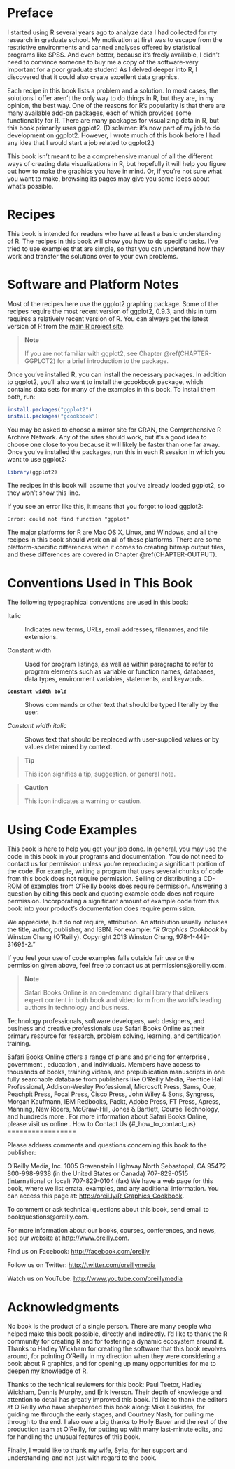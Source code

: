 Preface {#_preface}
=======

I started using R several years ago to analyze data I had collected for
my research in graduate school. My motivation at first was to escape
from the restrictive environments and canned analyses offered by
statistical programs like SPSS. And even better, because it's freely
available, I didn't need to convince someone to buy me a copy of the
software-very important for a poor graduate student! As I delved deeper
into R, I discovered that it could also create excellent data graphics.

Each recipe in this book lists a problem and a solution. In most cases,
the solutions I offer aren't the only way to do things in R, but
they are, in my opinion, the best way. One of the reasons for R's
popularity is that there are many available add-on packages, each of
which provides some functionality for R. There are many packages for
visualizing data in R, but this book primarily uses ggplot2.
(Disclaimer: it's now part of my job to do development on ggplot2.
However, I wrote much of this book before I had any idea that I would
start a job related to ggplot2.)

This book isn't meant to be a comprehensive manual of all the
different ways of creating data visualizations in R, but hopefully it
will help you figure out how to make the graphics you have in mind. Or,
if you're not sure what you want to make, browsing its pages may
give you some ideas about what's possible.

Recipes {#_recipes}
=======

This book is intended for readers who have at least a basic
understanding of R. The recipes in this book will show you how to do
specific tasks. I've tried to use examples that are simple, so that
you can understand how they work and transfer the solutions over to your
own problems.

Software and Platform Notes {#_software_and_platform_notes}
===========================

Most of the recipes here use the ggplot2 graphing package. Some of the
recipes require the most recent version of ggplot2, 0.9.3, and this in
turn requires a relatively recent version of R. You can always get the
latest version of R from the [main R project
site](http://www.r-project.org).

> **Note**
>
> If you are not familiar with ggplot2, see Chapter \@ref(CHAPTER-GGPLOT2) for
> a brief introduction to the package.

Once you've installed R, you can install the necessary packages. In
addition to ggplot2, you'll also want to install the gcookbook
package, which contains data sets for many of the examples in this book.
To install them both, run:

```r
install.packages("ggplot2")
install.packages("gcookbook")
```

You may be asked to choose a mirror site for CRAN, the Comprehensive R
Archive Network. Any of the sites should work, but it's a good idea
to choose one close to you because it will likely be faster than one far
away. Once you've installed the packages, run this in each R session
in which you want to use ggplot2:

```r
library(ggplot2)
```

The recipes in this book will assume that you've already loaded
ggplot2, so they won't show this line.

If you see an error like this, it means that you forgot to load ggplot2:

    Error: could not find function "ggplot"

The major platforms for R are Mac OS X, Linux, and Windows, and all the
recipes in this book should work on all of these platforms. There are
some platform-specific differences when it comes to creating bitmap
output files, and these differences are covered in
Chapter \@ref(CHAPTER-OUTPUT).

Conventions Used in This Book {#_conventions_used_in_this_book}
=============================

The following typographical conventions are used in this book:

Italic

:   Indicates new terms, URLs, email addresses, filenames, and file
    extensions.

Constant width

:   Used for program listings, as well as within paragraphs to refer to
    program elements such as variable or function names, databases, data
    types, environment variables, statements, and keywords.

**`Constant width bold`**

:   Shows commands or other text that should be typed literally by the
    user.

*Constant width italic*

:   Shows text that should be replaced with user-supplied values or by
    values determined by context.

> **Tip**
>
> This icon signifies a tip, suggestion, or general note.

> **Caution**
>
> This icon indicates a warning or caution.

Using Code Examples {#_using_code_examples}
===================

This book is here to help you get your job done. In general, you may use
the code in this book in your programs and documentation. You do not
need to contact us for permission unless you're reproducing a
significant portion of the code. For example, writing a program that
uses several chunks of code from this book does not require permission.
Selling or distributing a CD-ROM of examples from O'Reilly books
does require permission. Answering a question by citing this book and
quoting example code does not require permission. Incorporating a
significant amount of example code from this book into your
product's documentation does require permission.

We appreciate, but do not require, attribution. An attribution usually
includes the title, author, publisher, and ISBN. For example: "*R
Graphics Cookbook* by Winston Chang (O'Reilly). Copyright 2013
Winston Chang, 978-1-449-31695-2."

If you feel your use of code examples falls outside fair use or the
permission given above, feel free to contact us at
permissions@oreilly.com.

> **Note**
>
> Safari Books Online is an on-demand digital library that delivers
> expert content in both book and video form from the world’s leading
> authors in technology and business.

Technology professionals, software developers, web designers, and
business and creative professionals use Safari Books Online as their
primary resource for research, problem solving, learning, and
certification training.

Safari Books Online offers a range of
plans and pricing
for
enterprise
,
government
,
education
, and individuals.
Members have access to thousands of books, training videos, and
prepublication manuscripts in one fully searchable database from
publishers like O’Reilly Media, Prentice Hall Professional,
Addison-Wesley Professional, Microsoft Press, Sams, Que, Peachpit Press,
Focal Press, Cisco Press, John Wiley & Sons, Syngress, Morgan Kaufmann,
IBM Redbooks, Packt, Adobe Press, FT Press, Apress, Manning, New Riders,
McGraw-Hill, Jones & Bartlett, Course Technology, and hundreds
more
. For more information about Safari Books Online, please visit us
online
.
How to Contact Us {#_how_to_contact_us}
=================

Please address comments and questions concerning this book to the
publisher:

O’Reilly Media, Inc.
1005 Gravenstein Highway North
Sebastopol, CA 95472
800-998-9938 (in the United States or Canada)
707-829-0515 (international or local)
707-829-0104 (fax)
We have a web page for this book, where we list errata, examples, and
any additional information. You can access this page at:
<http://oreil.ly/R_Graphics_Cookbook>.

To comment or ask technical questions about this book, send email to
bookquestions@oreilly.com.

For more information about our books, courses, conferences, and news,
see our website at <http://www.oreilly.com>.

Find us on Facebook: <http://facebook.com/oreilly>

Follow us on Twitter: <http://twitter.com/oreillymedia>

Watch us on YouTube: <http://www.youtube.com/oreillymedia>

Acknowledgments {#_acknowledgments}
===============

No book is the product of a single person. There are many people who
helped make this book possible, directly and indirectly. I’d like to
thank the R community for creating R and for fostering a dynamic
ecosystem around it. Thanks to Hadley Wickham for creating the software
that this book revolves around, for pointing O’Reilly in my direction
when they were considering a book about R graphics, and for opening up
many opportunities for me to deepen my knowledge of R.

Thanks to the technical reviewers for this book: Paul Teetor, Hadley
Wickham, Dennis Murphy, and Erik Iverson. Their depth of knowledge and
attention to detail has greatly improved this book. I’d like to thank
the editors at O’Reilly who have shepherded this book along: Mike
Loukides, for guiding me through the early stages, and Courtney Nash,
for pulling me through to the end. I also owe a big thanks to Holly
Bauer and the rest of the production team at O’Reilly, for putting up
with many last-minute edits, and for handling the unusual features of
this book.

Finally, I would like to thank my wife, Sylia, for her support and
understanding-and not just with regard to the book.
